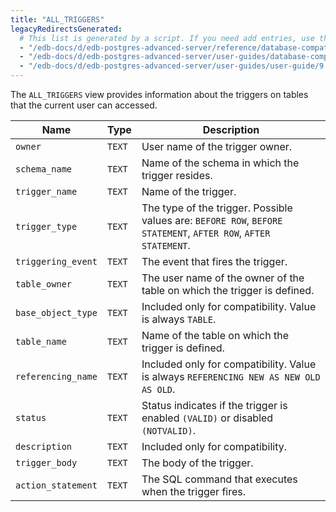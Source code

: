 ```yaml
---
title: "ALL_TRIGGERS"
legacyRedirectsGenerated:
  # This list is generated by a script. If you need add entries, use the `legacyRedirects` key.
  - "/edb-docs/d/edb-postgres-advanced-server/reference/database-compatibility-for-oracle-developers-reference-guide/9.6/Database_Compatibility_for_Oracle_Developers_Reference_Guide.1.129.html"
  - "/edb-docs/d/edb-postgres-advanced-server/user-guides/database-compatibility-for-oracle-developers-guide/9.5/Database_Compatibility_for_Oracle_Developers_Guide.1.244.html"
  - "/edb-docs/d/edb-postgres-advanced-server/user-guides/user-guide/9.5/EDB_Postgres_Enterprise_Guide.1.190.html"
---
```


<div id="all_triggers" class="registered_link"></div>

The `ALL_TRIGGERS` view provides information about the triggers on tables that the current user can accessed.

| Name               | Type   | Description                                                                                                    |
| ------------------ | ------ | -------------------------------------------------------------------------------------------------------------- |
| `owner`            | `TEXT` | User name of the trigger owner.                                                                              |
| `schema_name`      | `TEXT` | Name of the schema in which the trigger resides.                                                           |
| `trigger_name`     | `TEXT` | Name of the trigger.                                                                                       |
| `trigger_type`     | `TEXT` | The type of the trigger. Possible values are: `BEFORE ROW`, `BEFORE STATEMENT`, `AFTER ROW`, `AFTER STATEMENT`. |
| `triggering_event` | `TEXT` | The event that fires the trigger.                                                                              |
| `table_owner`      | `TEXT` | The user name of the owner of the table on which the trigger is defined.                                       |
| `base_object_type` | `TEXT` | Included only for compatibility. Value is always `TABLE`.                                                 |
| `table_name`       | `TEXT` | Name of the table on which the trigger is defined.                                                         |
| `referencing_name` | `TEXT` | Included only for compatibility. Value is always `REFERENCING NEW AS NEW OLD AS OLD`.                     |
| `status`           | `TEXT` | Status indicates if the trigger is enabled `(VALID)` or disabled `(NOTVALID)`.                                 |
| `description`      | `TEXT` | Included only for compatibility.                                                                               |
| `trigger_body`     | `TEXT` | The body of the trigger.                                                                                       |
| `action_statement` | `TEXT` | The SQL command that executes when the trigger fires.                                                          |
